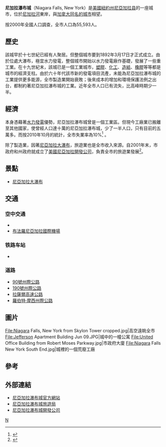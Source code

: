 {{Infobox settlement
|official_name            = 尼加拉瀑布城（紐約州）
|image_flag               =
|flag_size                =
|image_seal               = 
|seal_size                =
|image_shield             = 
|shield_size              =
|image_blank_emblem       = 
|blank_emblem_size        =
|image_skyline            = Niagara Falls, New York from Skylon Tower.jpg
|imagesize                = 250x200px
|image_map                = Niagara County New York incorporated and unincorporated areas Niagara Falls highlighted.svg
|mapsize                  = 250x200px
|map_caption              = 尼亞加拉瀑布城、[[尼亞加拉县|尼亞加拉县]]和纽约州的区位图
|image_map1               =
|map_caption1             =
|pushpin_map              = New York
|coordinates_display      = inline,title
|coordinates_region       = US-NY
|subdivision_type         = [[國家|國家]]
|subdivision_name         = [[美國|美國]]
|subdivision_type1        = [[州|州]]
|subdivision_name1        = [[紐約州|紐約州]]
|subdivision_type2        = [[县_(美国)|县]]
|subdivision_name2        = [[尼亞加拉县|尼亞加拉县]]
|subdivision_type3        =
|subdivision_name3        =
|subdivision_type4        =
|subdivision_name4        =
|government_type          = 
|leader_title             = 
|leader_name              = 
|leader_title1            = 
|leader_name1             = 
|leader_title2            = 
|leader_name2             = {{Collapsible list
 |title       = Members' List
 |frame_style = border:none; padding: 0;
 |title_style = <!-- (optional) -->
 |list_style  = text-align:left;display:none;
 |1           = • Samuel Fruscione ([[United_States_Democratic_Party|D]]) Chair.
 |2           = • Robert Anderson, Jr. ([[United_States_Democratic_Party|D]])
 |3           = • Charles Walker ([[United_States_Democratic_Party|D]])
 |4           = • Steven D. Fournier ([[United_States_Democratic_Party|D]])
 |5           = • Kristen Grandinetti ([[United_States_Democratic_Party|D]])
}}
|leader_title3            =
|leader_name3             =
|leader_title4            =
|leader_name4             =
|established_title        = <!-- Settled -->
|established_date         =
|established_title2       = <!-- Incorporated (town) -->
|established_date2        =
|established_title3       = <!-- Incorporated (city) -->
|established_date3        =
|area_magnitude           =
|unit_pref                = <!--Enter: Imperial, if Imperial (metric) is desired-->
|area_footnotes           =
|area_total_km2           = 43.5
|area_land_km2            = 36.4
|area_water_km2           = 7.1
|area_total_sq_mi         = 16.8
|area_land_sq_mi          = 14.1
|area_water_sq_mi         = 2.8
|area_water_percent       = 16.37
|area_urban_km2           = 949.7
|area_urban_sq_mi         =
|area_metro_km2           =
|area_metro_sq_mi         =
|population_footnotes     =
 
|population_note          =
|settlement_type          = 
| population_as_of                = [[2020年美國人口普查|2020]]
| population_total                = 48671
| population_density_km2          = auto
| population_density_sq_mi        = auto
| population_urban                = 935,906（全美46名）
| population_density_urban_km2    = 1028.37
| population_metro                = 1,134,155（全美[[大都市統計區|50名]]）
| population_density_metro_km2    = 
| population_density_metro_sq_mi  = 
|timezone                 = [[北美东部时区|北美东部时区]]
|utc_offset               = -5
|timezone_DST             = EDT
|utc_offset_DST           = -4
|latd = 43 |latm = 05 |lats = 39 |latNS = N
|longd = 79 |longm = 01 |longs = 02 |longEW = W
|elevation_footnotes      = <!--for references: use <ref> </ref> tags-->
|elevation_m              = 187
|elevation_ft             = 614
|postal_code_type         = [[ZIP_code|ZIP code]]s
|postal_code              = 14301-14305
|area_code                = [[Area_code_716|716]]
|website                  =
|blank_name               = 
|blank_info               = 
|blank1_name              = 
|blank1_info              = 
|blank2_name              = 
|blank2_info              = 
|footnotes                =
}}
'''尼加拉瀑布城'''（Niagara Falls, New York）是[[美國|美國]][[紐約州|紐約州]][[尼亞加拉县|尼亞加拉县]]的一座城市，位於[[尼加拉河|尼加拉河]]東岸，與[[加拿大|加拿大]][[尼加拉瀑布城_(安大略)|同名的城市]]相望。

按2000年全國人口調查，全市人口為55,593人。

==歷史==
該城早於十七世紀已經有人聚居。但整個城市要到1892年3月17日才正式成立。由於位處大瀑布，極宜水力發電，整個城市開始以水力發電廠作基礎，發展了一些重工業。在十九世紀末，該城已是一個工業城市，[[塑膠|塑膠]]、[[化工|化工]]、[[造紙|造紙]]、[[橡膠|橡膠]]等等都是城市的經濟支柱。由於六十年代該市新的發電項目流產，未能為尼亞加拉瀑布城的工業提供更多能源，全市製造業開始衰敗；後來成本的增加和環境保護法例之出台，都制約著尼亞加拉瀑布城的工業。近年全市人口已有流失，比高峰時期少一半。

==經濟==
本身憑藉著[[水力發電|水力發電]]優勢，尼亞加拉瀑布城曾是一個工業區。但現今工廠業已搬離至其他國家，使曾經人口達十萬的尼亞加拉瀑布城，少了一半人口，只有目前的五萬多。而按2010年10月的統計，全市失業率為10%<ref>{{cite web |url=http://www.city-data.com/city/Niagara-Falls-New-York.html |title=Niagara Falls, New York (NY) profile: population, maps, real estate, averages, homes, statistics, relocation, travel, jobs, hospitals, schools, crime, moving, houses, news, sex offenders |publisher=City-data.com |date= |accessdate=2012-03-22 |archive-date=2012-04-15 |archive-url=https://web.archive.org/web/20120415084004/http://www.city-data.com/city/Niagara-Falls-New-York.html |dead-url=no }}</ref> 。

除了製造業，因著[[尼亞加拉大瀑布|尼亞加拉大瀑布]]，旅遊業也是全市收入來源。自2001年末，市政府和州政府就成立了[[美國尼亞加拉開發公司|美國尼亞加拉開發公司]]，負責全市的旅遊業發展<ref>{{cite web |author=Anonymous |url=http://www.niagara-gazette.com/archivesearch/local_story_215232302.html |title=NIAGARA FALLS: Tourism talk turns heated » Local News |publisher=Niagara Gazette |date=2009-08-03 |accessdate=2012-03-22 |deadurl=yes |archiveurl=https://archive.is/20130111074426/http://www.niagara-gazette.com/archivesearch/local_story_215232302.html |archivedate=2013-01-11 }}</ref>。

==景點==
*[[尼亞加拉大瀑布|尼亞加拉大瀑布]]

==交通==
===空中交通===
*{{link-en|尼亞加拉瀑布城國際機場|Niagara Falls International Airport}}
*[[布法羅尼亞加拉國際機場|布法羅尼亞加拉國際機場]]

===铁路车站===
*{{link-en|尼亚加拉瀑布城站 (纽约州)|Niagara Falls station (New York)|尼亚加拉瀑布城站}}

===道路===
*[[90號州際公路|90號州際公路]]
*[[190號州際公路|190號州際公路]]
*[[拉薩爾高速公路|拉薩爾高速公路]]
*[[羅伯特·摩西州際公路|羅伯特·摩西州際公路]]

==圖片==
<gallery>
File:Niagara Falls, New York from Skylon Tower cropped.jpg|高空遠眺全市
File:Jefferson Apartment Building Jun 09.JPG|城中的一幢公寓
File:United Office Building from Robert Moses Parkway.jpg|市政府大廈
File:Niagara Falls New York South End.jpg|城裡的一個荒廢工廠
</gallery>

==參考==
{{reflist}}

==外部連結==
*[http://www.niagarafallsusa.org/ 尼亞加拉瀑布城官方網站] {{Wayback|url=http://www.niagarafallsusa.org/ |date=20120817061948 }}
*[http://www.niagara-usa.com/ 尼亞加拉瀑布城旅遊局] {{Wayback|url=http://www.niagara-usa.com/ |date=20120814045638 }}
*[https://web.archive.org/web/20070929180643/http://www.usaniagara.com/ 尼亞加拉瀑布城開發公司]

{{New York}}

{{Authority control}}
[[Category:紐約州城市|N]]
